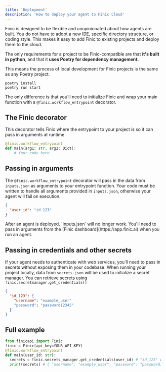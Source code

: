 ```yaml
---
title: 'Deployment'
description: 'How to deploy your agent to Finic Cloud'
---
```


Finic is designed to be flexible and unopinionated about how agents are built. You do not have to adopt a new IDE, specific directory structure, or coding style.
This makes it easy to add Finic to existing projects and deploy them to the cloud.

The only requirements for a project to be Finic-compatible are that **it's built in python**, and that it **uses Poetry for dependency management.**

This means the process of local development for Finic projects is the same as any Poetry project.
```shell
poetry install
poetry run start
```
The only difference is that you'll need to initialize Finic and wrap your main function with a `@finic.workflow_entrypoint` decorator.

## The Finic decorator
This decorator tells Finic where the entrypoint to your project is so it can pass in arguments at runtime.
```python
@finic.workflow_entrypoint
def main(arg1: str, arg2: Dict):
    # Your code here
```

## Passing in arguments
The `@finic.workflow_entrypoint` decorator will pass in the data from `inputs.json` as arguments to your entrypoint function. 
Your code must be written to handle all arguments provided in `inputs.json`, otherwise your agent will fail on execution.
```json input.json
{
  "user_id": "id_123"
}
```
<Info>
  After an agent is deployed, `inputs.json` will no longer work. You'll need to pass in arguments from the [Finic dashboard](https://app.finic.ai) when you run an agent.
</Info>


## Passing in credentials and other secrets
If your agent needs to authenticate with web services, you'll need to pass in secrets without exposing them in your codebase.
When running your project locally, data from `secrets.json` will be used to initialize a secret manager. You can retrieve secrets using `finic.secretmanager.get_credentials()`
```json secrets.json
{
  "id_123": {
    "username": "example_user"
    "password": "password12345"
  }
}
```

## Full example
```python main.py
from finicapi import Finic
finic = Finic(api_key=YOUR_API_KEY)
@finic.workflow_entrypoint  
def main(user_id: str):
  secrets = finic.secrets_manager.get_credentials(user_id) # "id_123" will be passed in from inputs.json
  print(secrets) # { "username": "example_user", "password": "password12345"}
```